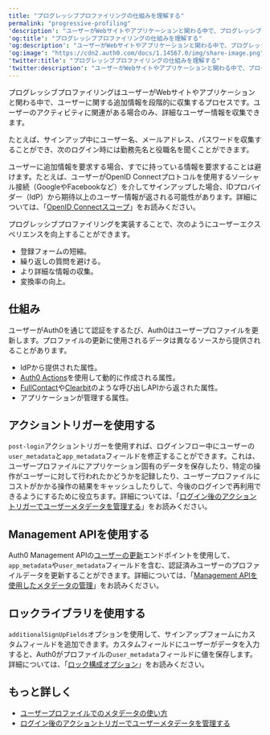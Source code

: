 ```yaml
---
title: "プログレッシブプロファイリングの仕組みを理解する"
permalink: "progressive-profiling"
'description': "ユーザーがWebサイトやアプリケーションと関わる中で、プログレッシブプロファイリングがどのようにユーザーに関する情報を徐々に収集するかを理解します。"
'og:title': "プログレッシブプロファイリングの仕組みを理解する"
'og:description': "ユーザーがWebサイトやアプリケーションと関わる中で、プログレッシブプロファイリングがどのようにユーザーに関する情報を徐々に収集するかを理解します。"
'og:image': "https://cdn2.auth0.com/docs/1.14567.0/img/share-image.png"
'twitter:title': "プログレッシブプロファイリングの仕組みを理解する"
'twitter:description': "ユーザーがWebサイトやアプリケーションと関わる中で、プログレッシブプロファイリングがどのようにユーザーに関する情報を徐々に収集するかを理解します。"
---
```


プログレッシブプロファイリングはユーザーがWebサイトやアプリケーションと関わる中で、ユーザーに関する追加情報を段階的に収集するプロセスです。ユーザーのアクティビティに関連がある場合のみ、詳細なユーザー情報を収集できます。

たとえば、サインアップ中にユーザー名、メールアドレス、パスワードを収集することができ、次のログイン時には勤務先名と役職名を聞くことができます。

<Callout icon="file-lines" color="#0EA5E9" iconType="regular">

ユーザーに追加情報を要求する場合、すでに持っている情報を要求することは避けます。たとえば、ユーザーがOpenID Connectプロトコルを使用するソーシャル接続（GoogleやFacebookなど）を介してサインアップした場合、IDプロバイダー（IdP）から期待以上のユーザー情報が返される可能性があります。詳細については、「[OpenID Connectスコープ](https://auth0.com/docs/get-started/apis/scopes/openid-connect-scopes#standard-claims)」をお読みください。

</Callout>

プログレッシブプロファイリングを実装することで、次のようにユーザーエクスペリエンスを向上することができます。

* 登録フォームの短縮。
* 繰り返しの質問を避ける。
* より詳細な情報の収集。
* 変換率の向上。

## 仕組み

ユーザーがAuth0を通じて認証をするたび、Auth0はユーザープロファイルを更新します。プロファイルの更新に使用されるデータは異なるソースから提供されることがあります。

* <Tooltip data-tooltip-id="react-containers-DefinitionTooltip-2" href="/ja-jp/glossary?term=idp" tip="IDプロバイダー（IdP）: デジタルIDを保存および管理するサービス。" cta="用語集の表示">IdP</Tooltip>から提供された属性。
* [Auth0 Actions](/ja-jp/customize/actions)を使用して動的に作成される属性。
* [FullContact](https://www.fullcontact.com/)や[Clearbit](https://clearbit.com/)のような呼び出しAPIから返された属性。
* アプリケーションが管理する属性。

## アクショントリガーを使用する

`post-login`アクショントリガーを使用すれば、ログインフロー中にユーザーの`user_metadata`と`app_metadata`フィールドを修正することができます。これは、ユーザープロファイルにアプリケーション固有のデータを保存したり、特定の操作がユーザーに対して行われたかどうかを記録したり、ユーザープロファイルにコストがかかる操作の結果をキャッシュしたりして、今後のログインで再利用できるようにするために役立ちます。詳細については、「[ログイン後のアクショントリガーでユーザーメタデータを管理する](/ja-jp/manage-users/user-accounts/metadata/manage-user-metadata)」をお読みください。

## Management APIを使用する

Auth0 <Tooltip data-tooltip-id="react-containers-DefinitionTooltip-0" href="/ja-jp/glossary?term=management-api" tip="Management API: 顧客が管理タスクを実行できるようにするための製品。" cta="用語集の表示">Management API</Tooltip>の[ユーザーの更新](https://auth0.com/docs/api/management/v2/#!/Users/patch_users_by_id)エンドポイントを使用して、`app_metadata`や`user_metadata`フィールドを含む、認証済みユーザーのプロファイルデータを更新することができます。詳細については、「[Management APIを使用したメタデータの管理](/ja-jp/manage-users/user-accounts/metadata/manage-metadata-api)」をお読みください。

## ロックライブラリを使用する

`additionalSignUpFields`オプションを使用して、サインアップフォームにカスタムフィールドを追加できます。カスタムフィールドにユーザーがデータを入力すると、Auth0がプロファイルの`user_metadata`フィールドに値を保存します。詳細については、「[ロック構成オプション](https://auth0.com/docs/libraries/lock/lock-configuration#additionalsignupfields-array-)」をお読みください。

## もっと詳しく

* [ユーザープロファイルでのメタデータの使い方](/ja-jp/manage-users/user-accounts/metadata)
* [ログイン後のアクショントリガーでユーザーメタデータを管理する](/ja-jp/manage-users/user-accounts/metadata/manage-user-metadata)